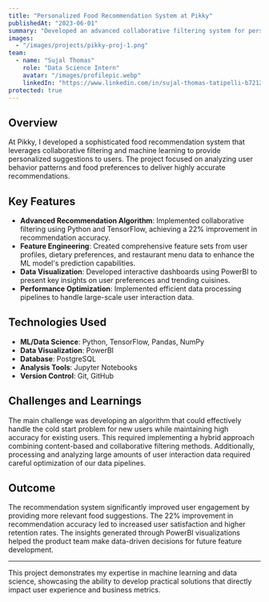 ```yaml
---
title: "Personalized Food Recommendation System at Pikky"
publishedAt: "2023-06-01"
summary: "Developed an advanced collaborative filtering system for personalized food recommendations, improving suggestion accuracy by 22% through machine learning and data analytics."
images:
  - "/images/projects/pikky-proj-1.png"
team:
  - name: "Sujal Thomas"
    role: "Data Science Intern"
    avatar: "/images/profilepic.webp"
    linkedIn: "https://www.linkedin.com/in/sujal-thomas-tatipelli-b72120161/"
protected: true
---
```


## Overview

At Pikky, I developed a sophisticated food recommendation system that leverages collaborative filtering and machine learning to provide personalized suggestions to users. The project focused on analyzing user behavior patterns and food preferences to deliver highly accurate recommendations.

## Key Features

- **Advanced Recommendation Algorithm**: Implemented collaborative filtering using Python and TensorFlow, achieving a 22% improvement in recommendation accuracy.
- **Feature Engineering**: Created comprehensive feature sets from user profiles, dietary preferences, and restaurant menu data to enhance the ML model's prediction capabilities.
- **Data Visualization**: Developed interactive dashboards using PowerBI to present key insights on user preferences and trending cuisines.
- **Performance Optimization**: Implemented efficient data processing pipelines to handle large-scale user interaction data.

## Technologies Used

- **ML/Data Science**: Python, TensorFlow, Pandas, NumPy
- **Data Visualization**: PowerBI
- **Database**: PostgreSQL
- **Analysis Tools**: Jupyter Notebooks
- **Version Control**: Git, GitHub

## Challenges and Learnings

The main challenge was developing an algorithm that could effectively handle the cold start problem for new users while maintaining high accuracy for existing users. This required implementing a hybrid approach combining content-based and collaborative filtering methods. Additionally, processing and analyzing large amounts of user interaction data required careful optimization of our data pipelines.

## Outcome

The recommendation system significantly improved user engagement by providing more relevant food suggestions. The 22% improvement in recommendation accuracy led to increased user satisfaction and higher retention rates. The insights generated through PowerBI visualizations helped the product team make data-driven decisions for future feature development.

---

This project demonstrates my expertise in machine learning and data science, showcasing the ability to develop practical solutions that directly impact user experience and business metrics. 